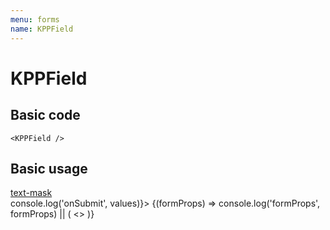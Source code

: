 ```yaml
---
menu: forms
name: KPPField
---
```



# KPPField

<Props of={KPPField} />

## Basic code

```
<KPPField />
```

## Basic usage

<Playground>
  <a href="https://text-mask.github.io/text-mask/" target="_blank">text-mask</a>
  <Form onSubmit={(values) => console.log('onSubmit', values)}>
    {(formProps) => console.log('formProps', formProps) || (
    <>
      <KPPField label="others" name="others" />
      <KPPField label="organization" name="organization" />
    </>
    )}
  </Form>
</Playground>
